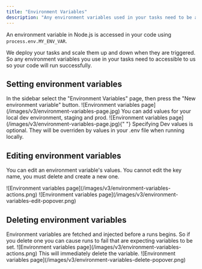 ```yaml
---
title: "Environment Variables"
description: "Any environment variables used in your tasks need to be added so the deployed code will run successfully."
---
```


An environment variable in Node.js is accessed in your code using `process.env.MY_ENV_VAR`.

We deploy your tasks and scale them up and down when they are triggered. So any environment variables you use in your tasks need to accessible to us so your code will run successfully.

## Setting environment variables

<Steps>

<Step title="Go to the Environment Variables page">
  In the sidebar select the "Environment Variables" page, then press the "New environment variable"
  button. ![Environment variables page](/images/v3/environment-variables-page.jpg)
</Step>

<Step title="Add your environment variables">
  You can add values for your local dev environment, staging and prod. ![Environment variables
  page](/images/v3/environment-variables-page.jpg){" "}
</Step>

</Steps>

<Note>
  Specifying Dev values is optional. They will be overriden by values in your .env file when running
  locally.
</Note>

## Editing environment variables

You can edit an environment variable's values. You cannot edit the key name, you must delete and create a new one.

<Steps>

<Step title="Press the action button on a variable">
  ![Environment variables page](/images/v3/environment-variables-actions.png)
</Step>

<Step title="Press edit">
  ![Environment variables page](/images/v3/environment-variables-edit-popover.png)
</Step>

</Steps>

## Deleting environment variables

<Warn>
  Environment variables are fetched and injected before a runs begins. So if you delete one you can
  cause runs to fail that are expecting variables to be set.
</Warn>

<Steps>

<Step title="Press the action button on a variable">
  ![Environment variables page](/images/v3/environment-variables-actions.png)
</Step>

<Step title="Press delete">
  This will immediately delete the variable. ![Environment variables
  page](/images/v3/environment-variables-delete-popover.png)
</Step>

</Steps>
